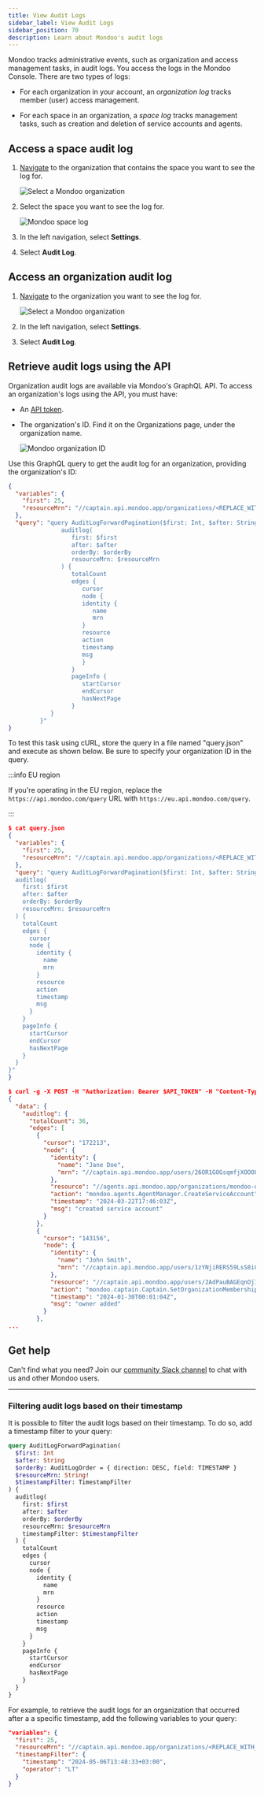 ```yaml
---
title: View Audit Logs
sidebar_label: View Audit Logs
sidebar_position: 70
description: Learn about Mondoo's audit logs
---
```


Mondoo tracks administrative events, such as organization and access management tasks, in audit logs. You access the logs in the Mondoo Console. There are two types of logs:

- For each organization in your account, an _organization log_ tracks member (user) access management.

- For each space in an organization, a _space log_ tracks management tasks, such as creation and deletion of service accounts and agents.

## Access a space audit log

1. [Navigate](/platform/start/navigate) to the organization that contains the space you want to see the log for.

   ![Select a Mondoo organization](/img/platform/start/select-org.png)

2. Select the space you want to see the log for.

   ![Mondoo space log](/img/platform/maintain/space-log.png)

3. In the left navigation, select **Settings**.

4. Select **Audit Log**.

## Access an organization audit log

1. [Navigate](/platform/start/navigate) to the organization you want to see the log for.

   ![Select a Mondoo organization](/img/platform/start/select-org.png)

2. In the left navigation, select **Settings**.

3. Select **Audit Log**.

## Retrieve audit logs using the API

Organization audit logs are available via Mondoo's GraphQL API. To access an organization's logs using the API, you must have:

- An [API token](/platform/maintain/access/api-tokens).

- The organization's ID. Find it on the Organizations page, under the organization name.

  ![Mondoo organization ID](/img/platform/maintain/org-id.png)

Use this GraphQL query to get the audit log for an organization, providing the organization's ID:

```json
{
  "variables": {
    "first": 25,
    "resourceMrn": "//captain.api.mondoo.app/organizations/<REPLACE_WITH_ORGANIZATION_ID>"
  },
  "query": "query AuditLogForwardPagination($first: Int, $after: String, $orderBy: AuditLogOrder = {direction: DESC, field: TIMESTAMP}, $resourceMrn: String!) {
               auditlog(
                  first: $first
                  after: $after
                  orderBy: $orderBy
                  resourceMrn: $resourceMrn
               ) {
                  totalCount
                  edges {
                     cursor
                     node {
                     identity {
                        name
                        mrn
                     }
                     resource
                     action
                     timestamp
                     msg
                     }
                  }
                  pageInfo {
                     startCursor
                     endCursor
                     hasNextPage
                  }
            }
         }"
}
```

To test this task using cURL, store the query in a file named "query.json" and execute as shown below. Be sure to specify your organization ID in the query.

:::info EU region

If you're operating in the EU region, replace the `https://api.mondoo.com/query` URL with `https://eu.api.mondoo.com/query`.

:::

```json
$ cat query.json
{
  "variables": {
    "first": 25,
    "resourceMrn": "//captain.api.mondoo.app/organizations/<REPLACE_WITH_ORGANIZATION_ID>"
  },
  "query": "query AuditLogForwardPagination($first: Int, $after: String, $orderBy: AuditLogOrder = {direction: DESC, field: TIMESTAMP}, $resourceMrn: String!) {
  auditlog(
    first: $first
    after: $after
    orderBy: $orderBy
    resourceMrn: $resourceMrn
  ) {
    totalCount
    edges {
      cursor
      node {
        identity {
          name
          mrn
        }
        resource
        action
        timestamp
        msg
      }
    }
    pageInfo {
      startCursor
      endCursor
      hasNextPage
    }
  }
}"
}

$ curl -g -X POST -H "Authorization: Bearer $API_TOKEN" -H "Content-Type: application/json" -d @query.json   https://api.mondoo.com/query | jq
{
  "data": {
    "auditlog": {
      "totalCount": 36,
      "edges": [
        {
          "cursor": "172213",
          "node": {
            "identity": {
              "name": "Jane Doe",
              "mrn": "//captain.api.mondoo.app/users/26OR1GOGsqmfjXOOO8joxgJDdtM"
            },
            "resource": "//agents.api.mondoo.app/organizations/mondoo-organization-1/serviceaccounts/2e3NzLkD73yQe7MTJZLw3",
            "action": "mondoo.agents.AgentManager.CreateServiceAccount",
            "timestamp": "2024-03-22T17:46:03Z",
            "msg": "created service account"
          }
        },
        {
          "cursor": "143156",
          "node": {
            "identity": {
              "name": "John Smith",
              "mrn": "//captain.api.mondoo.app/users/1zYNjiRERS59LsS8iCloxPxbxLo"
            },
            "resource": "//captain.api.mondoo.app/users/2AdPauBAGEqnOjIFXx6AIyWrhxh",
            "action": "mondoo.captain.Captain.SetOrganizationMembership",
            "timestamp": "2024-01-30T00:01:04Z",
            "msg": "owner added"
          }
        },
...
```

## Get help

Can't find what you need? Join our <a href="https://mondoo.link/slack">community Slack channel</a> to chat with us and other Mondoo users.

---

### Filtering audit logs based on their timestamp

It is possible to filter the audit logs based on their timestamp. To do so, add a timestamp filter to your query:

```graphql
query AuditLogForwardPagination(
  $first: Int
  $after: String
  $orderBy: AuditLogOrder = { direction: DESC, field: TIMESTAMP }
  $resourceMrn: String!
  $timestampFilter: TimestampFilter
) {
  auditlog(
    first: $first
    after: $after
    orderBy: $orderBy
    resourceMrn: $resourceMrn
    timestampFilter: $timestampFilter
  ) {
    totalCount
    edges {
      cursor
      node {
        identity {
          name
          mrn
        }
        resource
        action
        timestamp
        msg
      }
    }
    pageInfo {
      startCursor
      endCursor
      hasNextPage
    }
  }
}
```

For example, to retrieve the audit logs for an organization that occurred after a a specific timestamp, add the following variables to your query:

```json
"variables": {
  "first": 25,
  "resourceMrn": "//captain.api.mondoo.app/organizations/<REPLACE_WITH_ORGANIZATION_ID>",
  "timestampFilter": {
    "timestamp": "2024-05-06T13:48:33+03:00",
    "operator": "LT"
  }
}
```
